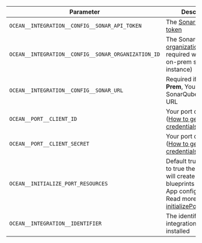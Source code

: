 | Parameter                                           | Description                                                                                                                                                                                                                                                                              | Required |
| --------------------------------------------------- | ---------------------------------------------------------------------------------------------------------------------------------------------------------------------------------------------------------------------------------------------------------------------------------------- | -------- |
| `OCEAN__INTEGRATION__CONFIG__SONAR_API_TOKEN`       | The [SonarQube API token](https://docs.sonarsource.com/sonarqube/9.8/user-guide/user-account/generating-and-using-tokens/#generating-a-token)                                                                                                                                            | ✅       |
| `OCEAN__INTEGRATION__CONFIG__SONAR_ORGANIZATION_ID` | The SonarQube [organization Key](https://docs.sonarsource.com/sonarcloud/appendices/project-information/#project-and-organization-keys) (Not required when using on-prem sonarqube instance)                                                                                             | ✅       |
| `OCEAN__INTEGRATION__CONFIG__SONAR_URL`             | Required if using **On-Prem**, Your SonarQube instance URL                                                                                                                                                                                                                               | ❌       |
| `OCEAN__PORT__CLIENT_ID`                            | Your port client id ([How to get the credentials](https://docs.getport.io/build-your-software-catalog/sync-data-to-catalog/api/#find-your-port-credentials))                                                                                                                             | ✅       |
| `OCEAN__PORT__CLIENT_SECRET`                        | Your port client secret ([How to get the credentials](https://docs.getport.io/build-your-software-catalog/sync-data-to-catalog/api/#find-your-port-credentials))                                                                                                                         | ✅       |
| `OCEAN__INITIALIZE_PORT_RESOURCES`                  | Default true, When set to true the integration will create default blueprints and the port App config Mapping. Read more about [initializePortResources](https://ocean.getport.io/develop-an-integration/integration-configuration/#initializeportresources---initialize-port-resources) | ❌       |
| `OCEAN__INTEGRATION__IDENTIFIER`                    | The identifier of the integration that will be installed                                                                                                                                                                                                                                 | ✅       |
